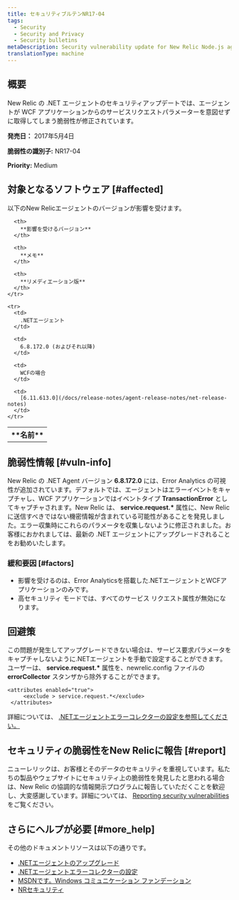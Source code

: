 ```yaml
---
title: セキュリティブルテンNR17-04
tags:
  - Security
  - Security and Privacy
  - Security bulletins
metaDescription: Security vulnerability update for New Relic Node.js agent.
translationType: machine
---
```


## 概要

New Relic の .NET エージェントのセキュリティアップデートでは、エージェントが WCF アプリケーションからのサービスリクエストパラメーターを意図せずに取得してしまう脆弱性が修正されています。

**発売日：** 2017年5月4日

**脆弱性の識別子:** NR17-04

**Priority:** Medium

## 対象となるソフトウェア [#affected]

以下のNew Relicエージェントのバージョンが影響を受けます。

<table>
  <tbody>
    <tr>
      <th>
        **名前**
      </th>

      <th>
        **影響を受けるバージョン**
      </th>

      <th>
        **メモ**
      </th>

      <th>
        **リメディエーション版**
      </th>
    </tr>

    <tr>
      <td>
        .NETエージェント
      </td>

      <td>
        6.8.172.0 (およびそれ以降)
      </td>

      <td>
        WCFの場合
      </td>

      <td>
        [6.11.613.0](/docs/release-notes/agent-release-notes/net-release-notes)
      </td>
    </tr>
  </tbody>
</table>

## 脆弱性情報 [#vuln-info]

New Relic の .NET Agent バージョン **6.8.172.0** には、Error Analytics の可視性が追加されています。デフォルトでは、エージェントはエラーイベントをキャプチャし、WCF アプリケーションではイベントタイプ **TransactionError** としてキャプチャされます。New Relic は、 **service.request.\*** 属性に、New Relic に送信すべきではない機密情報が含まれている可能性があることを発見しました。エラー収集時にこれらのパラメータを収集しないように修正されました。お客様におかれましては、最新の .NET エージェントにアップグレードされることをお勧めいたします。

### 緩和要因 [#factors]

* 影響を受けるのは、Error Analyticsを搭載した.NETエージェントとWCFアプリケーションのみです。
* 高セキュリティ モードでは、すべてのサービス リクエスト属性が無効になります。

## 回避策

この問題が発生してアップグレードできない場合は、サービス要求パラメータをキャプチャしないように.NETエージェントを手動で設定することができます。ユーザーは、 **service.request.\*** 属性を、newrelic.config ファイルの **errorCollector** スタンザから除外することができます。

```
<attributes enabled="true">
     <exclude > service.request.*</exclude>
 </attributes>
```

詳細については、 [.NETエージェントエラーコレクターの設定を参照してください。](/docs/agents/net-agent/installation-configuration/net-agent-configuration#error_collector)

## セキュリティの脆弱性をNew Relicに報告 [#report]

ニューレリックは、お客様とそのデータのセキュリティを重視しています。私たちの製品やウェブサイトにセキュリティ上の脆弱性を発見したと思われる場合は、New Relic の協調的な情報開示プログラムに報告していただくことを歓迎し、大変感謝しています。詳細については、 [Reporting security vulnerabilities](/docs/security/new-relic-security/data-privacy/reporting-security-vulnerabilities) をご覧ください。

## さらにヘルプが必要 [#more_help]

その他のドキュメントリソースは以下の通りです。

* [.NETエージェントのアップグレード](/docs/agents/net-agent/installation-configuration/upgrade-net-agent)
* [.NETエージェントエラーコレクターの設定](/docs/agents/net-agent/installation-configuration/net-agent-configuration#error_collector)
* [MSDNです。Windows コミュニケーション ファンデーション](https://msdn.microsoft.com/en-us/library/dd456779(v=vs.110).aspx)
* [NRセキュリティ](https://newrelic.com/security)